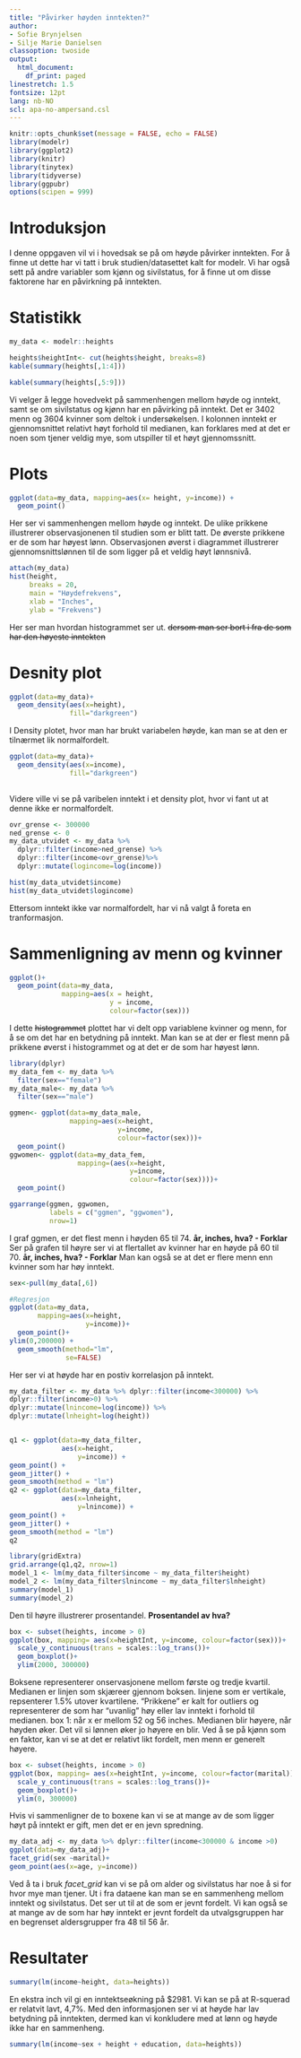 ```yaml
---
title: "Påvirker høyden inntekten?"
author:
- Sofie Brynjelsen
- Silje Marie Danielsen
classoption: twoside
output:
  html_document:
    df_print: paged
linestretch: 1.5
fontsize: 12pt
lang: nb-NO
scl: apa-no-ampersand.csl
---
```



```r
knitr::opts_chunk$set(message = FALSE, echo = FALSE)
library(modelr)
library(ggplot2)
library(knitr)
library(tinytex)
library(tidyverse)
library(ggpubr)
options(scipen = 999)
```


# Introduksjon

I denne oppgaven vil vi i hovedsak se på om høyde påvirker inntekten. 
For å finne ut dette har vi tatt i bruk studien/datasettet kalt for modelr. 
Vi har også sett på andre variabler som kjønn og sivilstatus, for å finne ut om disse faktorene har en påvirkning på inntekten. 

# Statistikk

```r
my_data <- modelr::heights
```

```r
heights$heightInt<- cut(heights$height, breaks=8)
kable(summary(heights[,1:4]))
```

```r
kable(summary(heights[,5:9]))
```

Vi velger å legge hovedvekt på sammenhengen mellom høyde og inntekt, samt se om sivilstatus og kjønn har en påvirking på inntekt. 
Det er 3402 menn og 3604 kvinner som deltok i undersøkelsen.
I kolonnen inntekt er gjennomsnittet relativt høyt forhold til medianen, kan forklares med at det er noen som tjener veldig mye, som utspiller til et høyt gjennomssnitt. 

# Plots

```r
ggplot(data=my_data, mapping=aes(x= height, y=income)) +
  geom_point()
```
  
Her ser vi sammenhengen mellom høyde og inntekt. 
De ulike prikkene illustrerer observasjonenen til studien som er blitt tatt. 
De øverste prikkene er de som har høyest lønn.
Observasjonen øverst i diagrammet illustrerer gjennomsnittslønnen til de som ligger på et veldig høyt lønnsnivå.


```r
attach(my_data)
hist(height, 
     breaks = 20,
     main = "Høydefrekvens",
     xlab = "Inches",
     ylab = "Frekvens")
```
Her ser man hvordan histogrammet ser ut. ~~dersom man ser bort i fra de som har den høyeste inntekten~~

# Desnity plot

```r
ggplot(data=my_data)+
  geom_density(aes(x=height), 
               fill="darkgreen") 
```
I Density plotet, hvor man har brukt variabelen høyde, kan man se at den er tilnærmet lik normalfordelt.  

```r
ggplot(data=my_data)+
  geom_density(aes(x=income), 
               fill="darkgreen")
 
```
Videre ville vi se på varibelen inntekt i et density plot, hvor vi fant ut at denne ikke er normalfordelt.
 

```r

ovr_grense <- 300000
ned_grense <- 0
my_data_utvidet <- my_data %>%
  dplyr::filter(income>ned_grense) %>%
  dplyr::filter(income<ovr_grense)%>%
  dplyr::mutate(logincome=log(income))

hist(my_data_utvidet$income)
hist(my_data_utvidet$logincome)

```
Ettersom inntekt ikke var normalfordelt, har vi nå valgt å foreta en tranformasjon. 

# Sammenligning av menn og kvinner

```r
ggplot()+
  geom_point(data=my_data, 
             mapping=aes(x = height, 
                         y = income, 
                         colour=factor(sex)))

```

I dette ~~histogrammet~~ plottet har vi delt opp variablene kvinner og menn, for å se om det har en betydning på inntekt. 
Man kan se at der er flest menn på prikkene øverst i histogrammet og at det er de som har høyest lønn.


```r
library(dplyr)
my_data_fem <- my_data %>% 
  filter(sex=="female")
my_data_male<- my_data %>% 
  filter(sex=="male")

ggmen<- ggplot(data=my_data_male, 
               mapping=aes(x=height, 
                           y=income, 
                           colour=factor(sex)))+
  geom_point()
ggwomen<- ggplot(data=my_data_fem,
                 mapping=(aes(x=height, 
                              y=income, 
                              colour=factor(sex))))+
  geom_point()

ggarrange(ggmen, ggwomen, 
          labels = c("ggmen", "ggwomen"), 
          nrow=1)
```
I graf ggmen, er det flest menn i høyden 65 til 74. **år, inches, hva? - Forklar**
Ser på grafen til høyre ser vi at flertallet av kvinner har en høyde på 60 til 70. **år, inches, hva? - Forklar**
Man kan også se at det er flere menn enn kvinner som har høy inntekt. 



```r
sex<-pull(my_data[,6])
```


```r
#Regresjon
ggplot(data=my_data, 
       mapping=aes(x=height, 
                   y=income))+
  geom_point()+
ylim(0,200000) +
  geom_smooth(method="lm", 
              se=FALSE)

```
Her ser vi at høyde har en postiv korrelasjon på inntekt. 



```r
my_data_filter <- my_data %>% dplyr::filter(income<300000) %>%
dplyr::filter(income>0) %>%
dplyr::mutate(lnincome=log(income)) %>%
dplyr::mutate(lnheight=log(height)) 


q1 <- ggplot(data=my_data_filter, 
             aes(x=height,
                 y=income)) + 
geom_point() + 
geom_jitter() +
geom_smooth(method = "lm")
q2 <- ggplot(data=my_data_filter, 
             aes(x=lnheight,
                 y=lnincome)) + 
geom_point() + 
geom_jitter() +
geom_smooth(method = "lm")
q2

library(gridExtra)
grid.arrange(q1,q2, nrow=1)
model_1 <- lm(my_data_filter$income ~ my_data_filter$height)
model_2 <- lm(my_data_filter$lnincome ~ my_data_filter$lnheight)
summary(model_1)
summary(model_2)

```
Den til høyre illustrerer prosentandel. 
**Prosentandel av hva?**



```r
box <- subset(heights, income > 0)
ggplot(box, mapping= aes(x=heightInt, y=income, colour=factor(sex)))+
  scale_y_continuous(trans = scales::log_trans())+ 
  geom_boxplot()+
  ylim(2000, 300000)


```
Boksene representerer onservasjonene mellom første og tredje kvartil. 
Medianen er linjen som skjæreer gjennom boksen. 
linjene som er vertikale, repsenterer 1.5% utover kvartilene.
"Prikkene" er kalt for outliers og representerer de som har "uvanlig" høy eller lav inntekt i forhold til medianen. 
box 1: når x er mellom 52 og 56 inches. 
Medianen blir høyere, når høyden øker. 
Det vil si lønnen øker jo høyere en blir.
Ved å se på kjønn som en faktor, kan vi se at det er relativt likt fordelt, men menn er generelt høyere.

```r
box <- subset(heights, income > 0)
ggplot(box, mapping= aes(x=heightInt, y=income, colour=factor(marital)))+
  scale_y_continuous(trans = scales::log_trans())+ 
  geom_boxplot()+
  ylim(0, 300000)
```
Hvis vi sammenligner de to boxene kan vi se at mange av de som ligger høyt på inntekt er gift, men det er en jevn spredning.

```r
my_data_adj <- my_data %>% dplyr::filter(income<300000 & income >0)
ggplot(data=my_data_adj)+
facet_grid(sex ~marital)+
geom_point(aes(x=age, y=income))
```
Ved å ta i bruk *facet_grid* kan vi se på om alder og sivilstatus har noe å si for hvor mye man tjener. 
Ut i fra dataene kan man se en sammenheng mellom inntekt og sivilstatus. 
Det ser ut til at de som er jevnt fordelt. 
Vi kan også se at mange av de som har høy inntekt er jevnt fordelt da utvalgsgruppen har en begrenset aldersgrupper fra 48 til 56 år.

# Resultater

```r
summary(lm(income~height, data=heights))
```
En ekstra inch vil gi en inntektseøkning på $2981. 
Vi kan se på at R-squerad er relatvit lavt, 4,7%. 
Med den informasjonen ser vi at høyde har lav betydning på inntekten, dermed kan vi konkludere med at lønn og høyde ikke har en sammenheng.  


```r
summary(lm(income~sex + height + education, data=heights))
``` 



